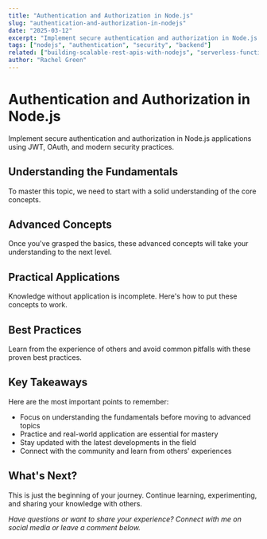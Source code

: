 ```yaml
---
title: "Authentication and Authorization in Node.js"
slug: "authentication-and-authorization-in-nodejs"
date: "2025-03-12"
excerpt: "Implement secure authentication and authorization in Node.js applications using JWT, OAuth, and modern security practices."
tags: ["nodejs", "authentication", "security", "backend"]
related: ["building-scalable-rest-apis-with-nodejs", "serverless-functions-with-vercel-and-netlify", "testing-react-applications-with-jest-and-testing-library"]
author: "Rachel Green"
---
```


# Authentication and Authorization in Node.js

Implement secure authentication and authorization in Node.js applications using JWT, OAuth, and modern security practices.

## Understanding the Fundamentals

To master this topic, we need to start with a solid understanding of the core concepts.

## Advanced Concepts

Once you've grasped the basics, these advanced concepts will take your understanding to the next level.

## Practical Applications

Knowledge without application is incomplete. Here's how to put these concepts to work.

## Best Practices

Learn from the experience of others and avoid common pitfalls with these proven best practices.

## Key Takeaways

Here are the most important points to remember:

- Focus on understanding the fundamentals before moving to advanced topics
- Practice and real-world application are essential for mastery
- Stay updated with the latest developments in the field
- Connect with the community and learn from others' experiences

## What's Next?

This is just the beginning of your journey. Continue learning, experimenting, and sharing your knowledge with others.

*Have questions or want to share your experience? Connect with me on social media or leave a comment below.*

